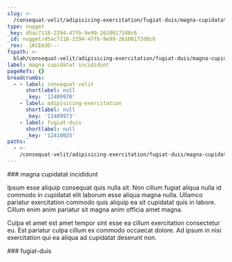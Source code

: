 ```yaml
---
slug: >-
  /consequat-velit/adipisicing-exercitation/fugiat-duis/magna-cupidatat-incididunt
type: nugget
_key: d5ac7118-2294-47fb-9e99-26100172d0c6
_id: nugget/d5ac7118-2294-47fb-9e99-26100172d0c6
_rev: _iKCEm3O---
fspath: >-
  blah/consequat-velit/adipisicing-exercitation/fugiat-duis/magna-cupidatat-incididunt.md
label: magna cupidatat incididunt
pageRefs: {}
breadcrumbs:
  - - label: consequat-velit
      shortlabel: null
      _key: '12409970'
    - label: adipisicing-exercitation
      shortlabel: null
      _key: '12409973'
    - label: fugiat-duis
      shortlabel: null
      _key: '12410025'
paths:
  - >-
    /consequat-velit/adipisicing-exercitation/fugiat-duis/magna-cupidatat-incididunt
---
```


<NuggetArea>
<Nugget slug="/consequat-velit/adipisicing-exercitation/fugiat-duis/magna-cupidatat-incididunt" type="nugget" _key="d5ac7118-2294-47fb-9e99-26100172d0c6" _id="nugget/d5ac7118-2294-47fb-9e99-26100172d0c6" _rev="_iKCEm3O---" fspath="blah/consequat-velit/adipisicing-exercitation/fugiat-duis/magna-cupidatat-incididunt.md" label="magna cupidatat incididunt" paths="/consequat-velit/adipisicing-exercitation/fugiat-duis/magna-cupidatat-incididunt">
<NuggetBody>
### magna cupidatat incididunt

Ipsum esse aliquip consequat quis nulla sit. Non cillum fugiat aliqua nulla id commodo in cupidatat elit laborum esse aliqua magna nulla. Ullamco pariatur exercitation commodo quis aliquip ea sit cupidatat quis in labore. Cillum enim anim pariatur sit magna anim officia amet magna.

Culpa et amet est amet tempor sint esse ea cillum exercitation consectetur eu. Est pariatur culpa cillum ex commodo occaecat dolore. Ad ipsum in nisi exercitation qui ea aliqua ad cupidatat deserunt non.

</NuggetBody>
<Breadcrumbs>
<Crumbs>
<Crumb _key="12409970" label="consequat-velit" /><Crumb _key="12409973" label="adipisicing-exercitation" /><Crumb _key="12410025" label="fugiat-duis" />
</Crumbs>
</Breadcrumbs>
</Nugget>

<NuggetsInbound>
</NuggetsInbound>
<NuggetsOutbound>
</NuggetsOutbound>
</NuggetArea>
<PassagesInbound>
<Passage direction="inbound" type="passage" _key="12410025" _id="passage/12410025" _rev="_iKCEm3K--_" label="fugiat-duis" passage="fugiat-duis" fspath="blah/consequat-velit/adipisicing-exercitation/fugiat-duis" paths="/consequat-velit/adipisicing-exercitation/fugiat-duis" slug="/consequat-velit/adipisicing-exercitation/fugiat-duis">
<NuggetBody>
### fugiat-duis

</NuggetBody>
<Breadcrumbs>
<Crumbs>
<Crumb _key="12409970" label="consequat-velit" /><Crumb _key="12409973" label="adipisicing-exercitation" />
</Crumbs>
</Breadcrumbs>
</Passage>

</PassagesInbound>
<PassagesOutbound>
</PassagesOutbound>